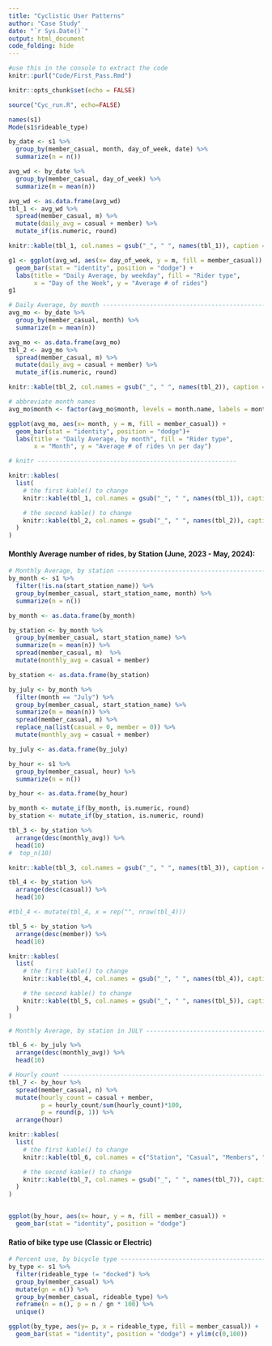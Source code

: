 ```yaml
---
title: "Cyclistic User Patterns"
author: "Case Study"
date: "`r Sys.Date()`"
output: html_document
code_folding: hide
---
```


```r
#use this in the console to extract the code
knitr::purl("Code/First_Pass.Rmd")
```

```r
knitr::opts_chunk$set(echo = FALSE)
```

```r

source("Cyc_run.R", echo=FALSE)
```

```r
names(s1)
Mode(s1$rideable_type)
```

```r

by_date <- s1 %>% 
  group_by(member_casual, month, day_of_week, date) %>% 
  summarize(n = n())

avg_wd <- by_date %>% 
  group_by(member_casual, day_of_week) %>% 
  summarize(m = mean(n))
```

```r
avg_wd <- as.data.frame(avg_wd)
tbl_1 <- avg_wd %>% 
  spread(member_casual, m) %>% 
  mutate(daily_avg = casual + member) %>% 
  mutate_if(is.numeric, round)

knitr::kable(tbl_1, col.names = gsub("_", " ", names(tbl_1)), caption = "Daily average number of rides, by weekday")
```

```r
g1 <- ggplot(avg_wd, aes(x= day_of_week, y = m, fill = member_casual)) +
  geom_bar(stat = "identity", position = "dodge") + 
  labs(title = "Daily Average, by weekday", fill = "Rider type", 
       x = "Day of the Week", y = "Average # of rides")
g1
```

\newpage

```r
# Daily Average, by month -------------------------------------------------------
avg_mo <- by_date %>% 
  group_by(member_casual, month) %>% 
  summarize(m = mean(n))

avg_mo <- as.data.frame(avg_mo)
tbl_2 <- avg_mo %>% 
  spread(member_casual, m) %>% 
  mutate(daily_avg = casual + member) %>% 
  mutate_if(is.numeric, round)

knitr::kable(tbl_2, col.names = gsub("_", " ", names(tbl_2)), caption = "Daily average number of rides, by month")

# abbreviate month names
avg_mo$month <- factor(avg_mo$month, levels = month.name, labels = month.abb)

ggplot(avg_mo, aes(x= month, y = m, fill = member_casual)) +
  geom_bar(stat = "identity", position = "dodge")+ 
  labs(title = "Daily Average, by month", fill = "Rider type", 
       x = "Month", y = "Average # of rides \n per day")

```

\newpage

```r
# knitr -------------------------------------------------------

knitr::kables(
  list(
    # the first kable() to change
    knitr::kable(tbl_1, col.names = gsub("_", " ", names(tbl_1)), caption = "Average Daily number of rides"),

    # the second kable() to change
    knitr::kable(tbl_2, col.names = gsub("_", " ", names(tbl_2)), caption = "Average Monthly number of rides")
  )
)

```

\newpage

#### Monthly Average number of rides, by Station (June, 2023 - May, 2024):
```r
# Monthly Average, by station ---------------------------------------------
by_month <- s1 %>% 
  filter(!is.na(start_station_name)) %>% 
  group_by(member_casual, start_station_name, month) %>% 
  summarize(n = n())

by_month <- as.data.frame(by_month)

by_station <- by_month %>% 
  group_by(member_casual, start_station_name) %>% 
  summarize(m = mean(n)) %>% 
  spread(member_casual, m)  %>% 
  mutate(monthly_avg = casual + member) 

by_station <- as.data.frame(by_station)

by_july <- by_month %>% 
  filter(month == "July") %>% 
  group_by(member_casual, start_station_name) %>% 
  summarize(m = mean(n)) %>% 
  spread(member_casual, m) %>% 
  replace_na(list(casual = 0, member = 0)) %>% 
  mutate(monthly_avg = casual + member) 

by_july <- as.data.frame(by_july)

by_hour <- s1 %>% 
  group_by(member_casual, hour) %>% 
  summarize(n = n()) 

by_hour <- as.data.frame(by_hour)

by_month <- mutate_if(by_month, is.numeric, round)
by_station <- mutate_if(by_station, is.numeric, round)

```


```r
tbl_3 <- by_station %>% 
  arrange(desc(monthly_avg)) %>% 
  head(10)
#  top_n(10)

knitr::kable(tbl_3, col.names = gsub("_", " ", names(tbl_3)), caption = "Top 10 stations, by average # of rides per month")
```

\newpage

```r

tbl_4 <- by_station %>% 
  arrange(desc(casual)) %>% 
  head(10)

#tbl_4 <- mutate(tbl_4, x = rep("", nrow(tbl_4)))


```

```r

tbl_5 <- by_station %>% 
  arrange(desc(member)) %>% 
  head(10)

knitr::kables(
  list(
    # the first kable() to change
    knitr::kable(tbl_4, col.names = gsub("_", " ", names(tbl_4)), caption = "Top 10 stations, for casual users"),

    # the second kable() to change
    knitr::kable(tbl_5, col.names = gsub("_", " ", names(tbl_5)), caption = "Top 10 stations, for members")
  )
)

```

\newpage


```r
# Monthly Average, by station in JULY ---------------------------------------

tbl_6 <- by_july %>% 
  arrange(desc(monthly_avg)) %>% 
  head(10)

```



```r
# Hourly count ------------------------------------------------------------
tbl_7 <- by_hour %>% 
  spread(member_casual, n) %>% 
  mutate(hourly_count = casual + member,
         p = hourly_count/sum(hourly_count)*100,
         p = round(p, 1)) %>% 
  arrange(hour)

knitr::kables(
  list(
    # the first kable() to change
    knitr::kable(tbl_6, col.names = c("Station", "Casual", "Members", "Total"), caption = "Top 10 stations, for July"),

    # the second kable() to change
    knitr::kable(tbl_7, col.names = gsub("_", " ", names(tbl_7)), caption = "Total # of rides in each hour of the day")
  )
)


ggplot(by_hour, aes(x= hour, y = n, fill = member_casual)) +
  geom_bar(stat = "identity", position = "dodge")
```

#### Ratio of bike type use (Classic or Electric)
```r


# Percent use, by bicycle type --------------------------------------------
by_type <- s1 %>% 
  filter(rideable_type != "docked") %>% 
  group_by(member_casual) %>% 
  mutate(gn = n()) %>% 
  group_by(member_casual, rideable_type) %>% 
  reframe(n = n(), p = n / gn * 100) %>% 
  unique()

ggplot(by_type, aes(y= p, x = rideable_type, fill = member_casual)) +
  geom_bar(stat = "identity", position = "dodge") + ylim(c(0,100))


```
